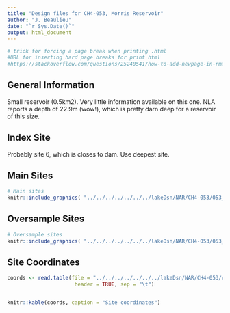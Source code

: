 ```yaml
---
title: "Design files for CH4-053, Morris Reservoir"
author: "J. Beaulieu"
date: "`r Sys.Date()`"
output: html_document
---
```


```r
# trick for forcing a page break when printing .html
#URL for inserting hard page breaks for print html
#https://stackoverflow.com/questions/25240541/how-to-add-newpage-in-rmarkdown-in-a-smart-way
```
## General Information
Small reservoir (0.5km2).  Very little information available on this one.  NLA reports a depth of 22.9m (wow!), which is pretty darn deep for a reservoir of this size.

## Index Site
Probably site 6, which is closes to dam.  Use deepest site.

## Main Sites
```r
# Main sites
knitr::include_graphics( "../../../../../../../lakeDsn/NAR/CH4-053/053_Main.png")
```
<P style="page-break-before: always">
  
  

## Oversample Sites
```r
# Oversample sites
knitr::include_graphics( "../../../../../../../lakeDsn/NAR/CH4-053/053_Over.png")
```

<P style="page-break-before: always">
## Site Coordinates
```r

coords <- read.table(file = "../../../../../../../lakeDsn/NAR/CH4-053/ch4_053Sites.txt",
                      header = TRUE, sep = "\t")


knitr::kable(coords, caption = "Site coordinates")
```